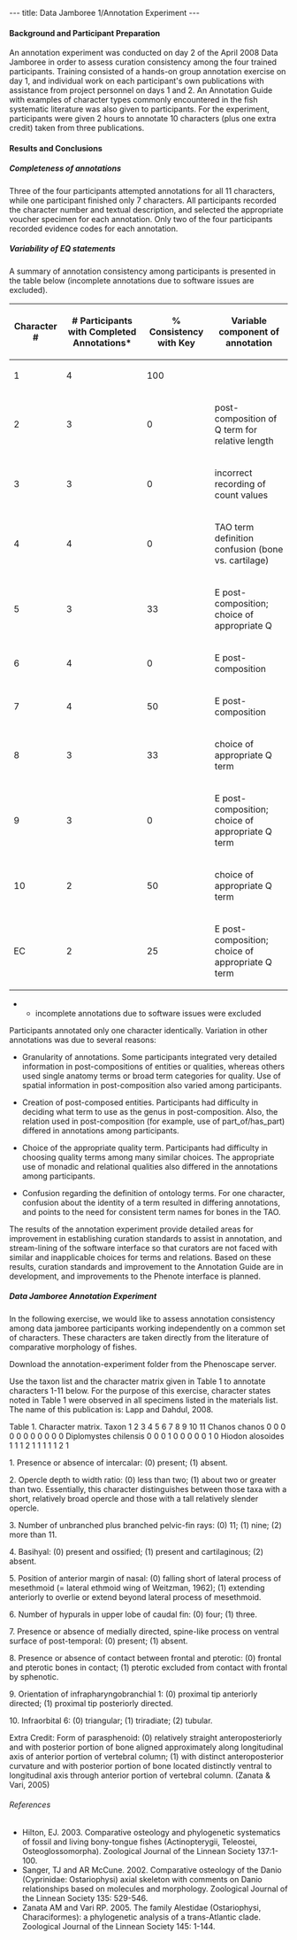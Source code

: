 ---
title: Data Jamboree 1/Annotation Experiment
---

====Background and Participant Preparation====

An annotation experiment was conducted on day 2 of the April 2008 Data Jamboree in order to assess curation consistency among the four trained participants.  Training consisted of a hands-on group annotation exercise on day 1, and individual work on each participant's own publications with assistance from project personnel on days 1 and 2. An Annotation Guide with examples of character types commonly encountered in the fish systematic literature was also given to participants.  For the experiment, participants were given 2 hours to annotate 10 characters (plus one extra credit) taken from three publications.

====Results and Conclusions====

=====Completeness of annotations=====
Three of the four participants attempted annotations for all 11 characters, while one participant finished only 7 characters. All participants recorded the character number and textual description, and selected the appropriate voucher specimen for each annotation. Only two of the four participants recorded evidence codes for each annotation.

=====Variability of EQ statements=====
A summary of annotation consistency among participants is presented in the table below (incomplete annotations due to software issues are excluded).

{| border="1" cellspacing="0" cellpadding="3"
! Character #
! # Participants with 
Completed Annotations*
! % Consistency with Key
! Variable component of annotation
|-
| 1 || 4 || 100 || 
|-
| 2 || 3 || 0  || post-composition of Q term for relative length
|-
| 3 || 3 || 0  || incorrect recording of count values
|-
| 4 || 4 || 0  || TAO term definition confusion (bone vs. cartilage)
|-
| 5 || 3 || 33  || E post-composition; choice of appropriate Q
|-
| 6 || 4 || 0  || E post-composition
|-
| 7 || 4 || 50  || E post-composition
|-
| 8 || 3 || 33  || choice of appropriate Q term
|-
| 9 || 3 || 0  || E post-composition; choice of appropriate Q term
|-
| 10 || 2 || 50  ||  choice of appropriate Q term
|-
| EC || 2 || 25  || E post-composition; choice of appropriate Q term
|}
**incomplete annotations due to software issues were excluded

Participants annotated only one character identically. Variation in other annotations was due to several reasons: 

* Granularity of annotations. Some participants integrated very detailed information in post-compositions of entities or qualities, whereas others used single anatomy terms or broad term categories for quality.  Use of spatial information in post-composition also varied among participants.  

*Creation of post-composed entities. Participants had difficulty in deciding what term to use as the genus in post-composition.  Also, the relation used in post-composition (for example, use of part_of/has_part) differed in annotations among participants.

*Choice of the appropriate quality term.  Participants had difficulty in choosing quality terms among many similar choices.  The appropriate use of monadic and relational qualities also differed in the annotations among participants.

*Confusion regarding the definition of ontology terms. For one character, confusion about the identity of a term resulted in differing annotations, and points to the need for consistent term names for bones in the TAO.

The results of the annotation experiment provide detailed areas for improvement in establishing curation standards to assist in annotation, and stream-lining of the software interface so that curators are not faced with similar and inapplicable choices for terms and relations. Based on these results, curation standards and improvement to the Annotation Guide are in development, and improvements to the Phenote interface is planned.


=====Data Jamboree Annotation Experiment=====

In the following exercise, we would like to assess annotation consistency among data jamboree participants working independently on a common set of characters.  These characters are taken directly from the literature of comparative morphology of fishes.

Download the annotation-experiment folder from the Phenoscape server.  

Use the taxon list and the character matrix given in Table 1 to annotate characters 1-11 below. For the purpose of this exercise, character states noted in Table 1 were observed in all specimens listed in the materials list.  The name of this publication is: Lapp and Dahdul, 2008.

Table 1.  Character matrix.  
Taxon	1	2	3	4	5	6	7	8	9	10	11
Chanos chanos	0	0	0	0	0	0	0	0	0	0	0
Diplomystes chilensis	0	0	0	1	0	0	0	0	0	1	0
Hiodon alosoides	1	1	1	2	1	1	1	1	1	2	1
											
1. Presence or absence of intercalar: (0) present; (1) absent. 

2. Opercle depth to width ratio: (0) less than two; (1) about two or greater than two. Essentially, this character distinguishes between those taxa with a short, relatively broad opercle and those with a tall relatively slender opercle.
		
3. Number of unbranched plus branched pelvic-fin rays: (0) 11; (1) nine; (2) more than 11.

4. Basihyal: (0) present and ossified; (1) present and cartilaginous; (2) absent. 

5. Position of anterior margin of nasal: (0) falling short of lateral process of mesethmoid (= lateral ethmoid wing of Weitzman, 1962); (1) extending anteriorly to overlie or extend beyond lateral process of mesethmoid. 

6. Number of hypurals in upper lobe of caudal fin:  (0) four; (1) three. 

7. Presence or absence of medially directed, spine-like process on ventral surface of post-temporal: (0) present; (1) absent. 

8. Presence or absence of contact between frontal and pterotic: (0) frontal and pterotic bones in contact; (1) pterotic excluded from contact with frontal by sphenotic. 

9. Orientation of infrapharyngobranchial 1: (0) proximal tip anteriorly directed; (1) proximal tip posteriorly directed.

10. Infraorbital 6: (0) triangular; (1) triradiate; (2) tubular.

Extra Credit:
Form of parasphenoid: (0) relatively straight anteroposteriorly and with posterior portion of bone aligned approximately along longitudinal axis of anterior portion of vertebral column; (1) with distinct anteroposterior curvature and with posterior portion of bone located distinctly ventral to longitudinal axis through anterior portion of vertebral column. (Zanata & Vari, 2005)

======References======
* Hilton, EJ. 2003. Comparative osteology and phylogenetic systematics of fossil and living bony-tongue fishes (Actinopterygii, Teleostei, Osteoglossomorpha). Zoological Journal of the Linnean Society 137:1-100.
* Sanger, TJ and AR McCune. 2002. Comparative osteology of the Danio (Cyprinidae: Ostariophysi) axial skeleton with comments on Danio relationships based on molecules and morphology. Zoological Journal of the Linnean Society 135: 529-546. 
* Zanata AM and Vari RP. 2005. The family Alestidae (Ostariophysi, Characiformes): a phylogenetic analysis of a trans-Atlantic clade. Zoological Journal of the Linnean Society 145: 1-144.